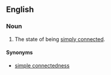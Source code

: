 ==English==

===Noun===
{{en-noun|-}}
# {{context|topology|lang=en}} The state of being [[simply connected]].

====Synonyms====
* [[simple connectedness]]